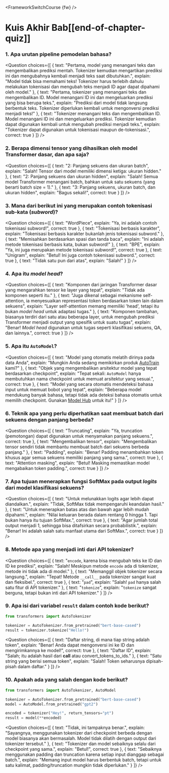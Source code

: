 <FrameworkSwitchCourse {fw} />

<!-- DISABLE-FRONTMATTER-SECTIONS -->

# Kuis Akhir Bab[[end-of-chapter-quiz]]

<CourseFloatingBanner
    chapter={2}
    classNames="absolute z-10 right-0 top-0"
/>

### 1. Apa urutan pipeline pemodelan bahasa?

<Question
	choices={[
		{
			text: "Pertama, model yang menangani teks dan mengembalikan prediksi mentah. Tokenizer kemudian mengartikan prediksi ini dan mengubahnya kembali menjadi teks saat dibutuhkan.",
			explain: "Model tidak bisa memahami teks! Tokenizer harus terlebih dahulu melakukan tokenisasi dan mengubah teks menjadi ID agar dapat dipahami oleh model."
		},
		{
			text: "Pertama, tokenizer yang menangani teks dan mengembalikan ID. Model menangani ID ini dan mengeluarkan prediksi yang bisa berupa teks.",
			explain: "Prediksi dari model tidak langsung berbentuk teks. Tokenizer diperlukan kembali untuk mengonversi prediksi menjadi teks!"
		},
		{
			text: "Tokenizer menangani teks dan mengembalikan ID. Model menangani ID ini dan mengeluarkan prediksi. Tokenizer kemudian dapat digunakan kembali untuk mengubah prediksi menjadi teks.",
			explain: "Tokenizer dapat digunakan untuk tokenisasi maupun de-tokenisasi.",
			correct: true
		}
	]}
/>

### 2. Berapa dimensi tensor yang dihasilkan oleh model Transformer dasar, dan apa saja?

<Question
	choices={[
		{
			text: "2: Panjang sekuens dan ukuran batch",
			explain: "Salah! Tensor dari model memiliki dimensi ketiga: ukuran hidden."
		},
		{
			text: "2: Panjang sekuens dan ukuran hidden",
			explain: "Salah! Semua model Transformer menangani batch, bahkan untuk satu sekuens (yang berarti batch size = 1)."
		},
		{
			text: "3: Panjang sekuens, ukuran batch, dan ukuran hidden",
			explain: "Bagus sekali!",
			correct: true
		}
	]}
/>

### 3. Mana dari berikut ini yang merupakan contoh tokenisasi sub-kata (*subword*)?

<Question
	choices={[
		{
			text: "WordPiece",
			explain: "Ya, ini adalah contoh tokenisasi subword!",
			correct: true
		},
		{
			text: "Tokenisasi berbasis karakter",
			explain: "Tokenisasi berbasis karakter bukanlah jenis tokenisasi subword."
		},
		{
			text: "Memisahkan berdasarkan spasi dan tanda baca",
			explain: "Ini adalah metode tokenisasi berbasis kata, bukan subword!"
		},
		{
			text: "BPE",
			explain: "Ya, ini juga merupakan metode tokenisasi subword!",
			correct: true
		},
		{
			text: "Unigram",
			explain: "Betul! Ini juga contoh tokenisasi subword.",
			correct: true
		},
		{
			text: "Tidak satu pun dari atas",
			explain: "Salah!"
		}
	]}
/>

### 4. Apa itu *model head*?

<Question
	choices={[
		{
			text: "Komponen dari jaringan Transformer dasar yang mengarahkan tensor ke layer yang tepat",
			explain: "Tidak ada komponen seperti itu."
		},
		{
			text: "Juga dikenal sebagai mekanisme self-attention, ia menyesuaikan representasi token berdasarkan token lain dalam sekuens",
			explain: "Layer self-attention memang memiliki 'head', tetapi itu bukan *model head* untuk adaptasi tugas."
		},
		{
			text: "Komponen tambahan, biasanya terdiri dari satu atau beberapa layer, untuk mengubah prediksi Transformer menjadi output yang spesifik untuk suatu tugas",
			explain: "Benar! *Model head* digunakan untuk tugas seperti klasifikasi sekuens, QA, dan lainnya.",
			correct: true
		}
	]}
/>

### 5. Apa itu `AutoModel`?

<Question
	choices={[
		{
			text: "Model yang otomatis melatih dirinya pada data Anda",
			explain: "Mungkin Anda sedang memikirkan produk <a href='https://huggingface.co/autotrain'>AutoTrain</a> kami?"
		},
		{
			text: "Objek yang mengembalikan arsitektur model yang tepat berdasarkan checkpoint",
			explain: "Tepat sekali: `AutoModel` hanya membutuhkan nama checkpoint untuk memuat arsitektur yang sesuai.",
			correct: true
		},
		{
			text: "Model yang secara otomatis mendeteksi bahasa input untuk memuat bobot yang tepat",
			explain: "Beberapa model mendukung banyak bahasa, tetapi tidak ada deteksi bahasa otomatis untuk memilih checkpoint. Gunakan <a href='https://huggingface.co/models'>Model Hub</a> untuk itu!"
		}
	]}
/>

### 6. Teknik apa yang perlu diperhatikan saat membuat batch dari sekuens dengan panjang berbeda?

<Question
	choices={[
		{
			text: "Truncating",
			explain: "Ya, truncation (pemotongan) dapat digunakan untuk menyamakan panjang sekuens.",
			correct: true
		},
		{
			text: "Mengembalikan tensor",
			explain: "Mengembalikan tensor sendiri tidak membantu membuat batch dari sekuens berbeda panjang."
		},
		{
			text: "Padding",
			explain: "Benar! Padding menambahkan token khusus agar semua sekuens memiliki panjang yang sama.",
			correct: true
		},
		{
			text: "Attention masking",
			explain: "Betul! Masking memastikan model mengabaikan token padding.",
			correct: true
		}
	]}
/>

### 7. Apa tujuan menerapkan fungsi SoftMax pada output *logits* dari model klasifikasi sekuens?

<Question
	choices={[
		{
			text: "Untuk melunakkan logits agar lebih dapat diandalkan.",
			explain: "Tidak, SoftMax tidak mempengaruhi keandalan hasil."
		},
		{
			text: "Untuk menerapkan batas atas dan bawah agar lebih mudah dipahami.",
			explain: "Nilai keluaran berada dalam rentang 0 hingga 1. Tapi bukan hanya itu tujuan SoftMax.",
			correct: true
		},
		{
			text: "Agar jumlah total output menjadi 1, sehingga bisa ditafsirkan secara probabilistik.",
			explain: "Benar! Ini adalah salah satu manfaat utama dari SoftMax.",
			correct: true
		}
	]}
/>

### 8. Metode apa yang menjadi inti dari API tokenizer?

<Question
	choices={[
		{
			text: "`encode`, karena bisa mengubah teks ke ID dan ID ke prediksi",
			explain: "Salah! Meskipun metode `encode` ada di tokenizer, metode ini tidak ada di model."
		},
		{
			text: "Memanggil objek tokenizer secara langsung.",
			explain: "Tepat! Metode `__call__` pada tokenizer sangat kuat dan fleksibel.",
			correct: true
		},
		{
			text: "`pad`",
			explain: "Salah! `pad` hanya salah satu fitur di API tokenizer."
		},
		{
			text: "`tokenize`",
			explain: "`tokenize` sangat berguna, tetapi bukan inti dari API tokenizer."
		}
	]}
/>

### 9. Apa isi dari variabel `result` dalam contoh kode berikut?

```py
from transformers import AutoTokenizer

tokenizer = AutoTokenizer.from_pretrained("bert-base-cased")
result = tokenizer.tokenize("Hello!")

```

<Question
	choices={[
		{
			text: "Daftar string, di mana tiap string adalah token",
			explain: "Benar! Anda dapat mengonversi ini ke ID dan mengirimkannya ke model!",
			correct: true
		},
		{
			text: "Daftar ID",
			explain: "Salah; itu adalah hasil dari __call__ atau convert_tokens_to_ids."
		},
		{
			text: "Satu string yang berisi semua token",
			explain: "Salah! Token seharusnya dipisah-pisah dalam daftar."
		}
	]}
/>

### 10. Apakah ada yang salah dengan kode berikut?

```py
from transformers import AutoTokenizer, AutoModel

tokenizer = AutoTokenizer.from_pretrained("bert-base-cased")
model = AutoModel.from_pretrained("gpt2")

encoded = tokenizer("Hey!", return_tensors="pt")
result = model(**encoded)

```

<Question
	choices={[
		{
			text: "Tidak, ini tampaknya benar.",
			explain: "Sayangnya, menggunakan tokenizer dari checkpoint berbeda dengan model biasanya akan bermasalah. Model tidak dilatih dengan output dari tokenizer tersebut."
		},
		{
			text: "Tokenizer dan model sebaiknya selalu dari checkpoint yang sama.",
			explain: "Betul!",
			correct: true
		},
		{
			text: "Sebaiknya menggunakan padding dan truncation karena setiap input dianggap sebagai batch.",
			explain: "Memang input model harus berbentuk batch, tetapi untuk satu kalimat, padding/truncation mungkin tidak diperlukan."
		}
	]}
/>